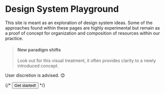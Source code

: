  
<Meta title="Welcome" />

<div data-welcome>

<Logo/>

# Design System Playground

This site is meant as an exploration of design system ideas. Some of the approaches found within these pages are highly experimental but remain as a proof of concept for organization and composition of resources within our practice.

> #### New paradigm shifts
>
> Look out for this visual treatment, it often provides clarity to a newly introduced concept.

User discretion is advised. 😊

</div>

{/* <Button priority='primary'>Get started!</Button> */}
